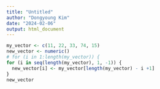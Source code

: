 ```yaml
---
title: "Untitled"
author: "Dongyoung Kim"
date: "2024-02-06"
output: html_document
---
```

```r
my_vector <- c(11, 22, 33, 74, 15)
new_vector <- numeric()
# for (i in 1:length(my_vector)) {
for (i in seq(length(my_vector), 1, -1)) {
  new_vector[i] <- my_vector[length(my_vector) - i +1]
}
new_vector
```